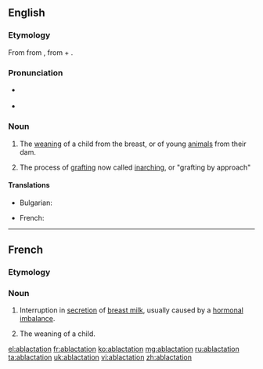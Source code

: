 ==English==

===Etymology===
From {{etyl|enm}} {{term|ablactacioun|lang=enm}} from {{etyl|LL.}} {{term|ablactatio|lang=la}}, {{term|ablacto|ablactō|to wean|lang=la}} from {{etyl|la}} {{term|ab||without|lang=la}} + {{term|lac||milk|lang=la}}.

===Pronunciation===
* {{a|US}} {{IPA|/ˌæb.ˌlæk.ˈteɪ.ʃən/}}
* {{rhymes|eɪʃən}}

===Noun===
{{en-noun}}

# The [[weaning]] of a child from the breast, or of young [[animal]]s from their dam.
# {{horticulture}} The process of [[grafting]] now called [[inarching]], or "grafting by approach"

====Translations====
{{trans-top|weaning}}
* Bulgarian: {{t-|bg|аблактация|f|tr=ablaktátsiya}}
{{trans-mid}}
* French: {{t+|fr|sevrage|m}}
{{trans-bottom}}

----

==French==

===Etymology===
{{prefix|ab|lactation|lang=fr}}

===Noun===
{{fr-noun|f}}

# {{medicine}} Interruption in [[secretion]] of [[breast milk]], usually caused by a [[hormonal]] [[imbalance]].
# {{medicine|archaic|lang=fr}} The weaning of a child.

[[el:ablactation]]
[[fr:ablactation]]
[[ko:ablactation]]
[[mg:ablactation]]
[[ru:ablactation]]
[[ta:ablactation]]
[[uk:ablactation]]
[[vi:ablactation]]
[[zh:ablactation]]